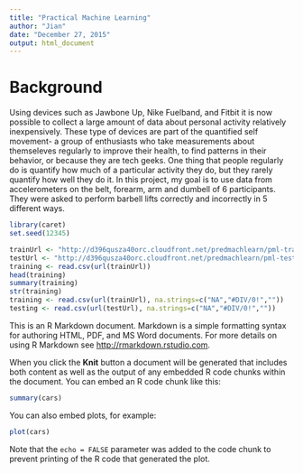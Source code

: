 ```yaml
---
title: "Practical Machine Learning"
author: "Jian"
date: "December 27, 2015"
output: html_document
---
```

# Background
Using devices such as Jawbone Up, Nike Fuelband, and Fitbit it is now possible to collect a large amount of data about personal activity relatively inexpensively. These type of devices are part of the quantified self movement- a group of enthusiasts who take measurements about themseleves regularly to improve their health, to find patterns in their behavior, or because they are tech geeks. One thing that people regularly do is quantify how much of a particular activity they do, but they rarely quantify how well they do it. In this project, my goal is to use data from accelerometers on the belt, forearm, arm and dumbell of 6 participants. They were asked to perform barbell lifts correctly and incorrectly in 5 different ways. 
```r
library(caret)
set.seed(12345)

trainUrl <- "http://d396qusza40orc.cloudfront.net/predmachlearn/pml-training.csv"
testUrl <- "http://d396qusza40orc.cloudfront.net/predmachlearn/pml-testing.csv"
training <- read.csv(url(trainUrl))
head(training)
summary(training)
str(training)
training <- read.csv(url(trainUrl), na.strings=c("NA","#DIV/0!",""))
testing <- read.csv(url(testUrl), na.strings=c("NA","#DIV/0!",""))
```
This is an R Markdown document. Markdown is a simple formatting syntax for authoring HTML, PDF, and MS Word documents. For more details on using R Markdown see <http://rmarkdown.rstudio.com>.

When you click the **Knit** button a document will be generated that includes both content as well as the output of any embedded R code chunks within the document. You can embed an R code chunk like this:

```r
summary(cars)
```

You can also embed plots, for example:

```r
plot(cars)
```

Note that the `echo = FALSE` parameter was added to the code chunk to prevent printing of the R code that generated the plot.
